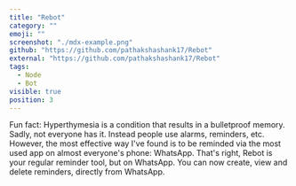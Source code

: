 ```yaml
---
title: "Rebot"
category: ""
emoji: ""
screenshot: "./mdx-example.png"
github: "https://github.com/pathakshashank17/Rebot"
external: "https://github.com/pathakshashank17/Rebot"
tags:
  - Node
  - Bot
visible: true
position: 3
---
```


Fun fact: Hyperthymesia is a condition that results in a bulletproof memory. Sadly, not everyone has it. Instead people
use alarms, reminders, etc. However, the most effective way I've found is to be reminded via the most used app on almost
everyone's phone: WhatsApp. That's right, Rebot is your regular reminder tool, but on WhatsApp. You can now create, view
and delete reminders, directly from WhatsApp.
